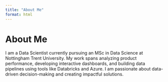 ```yaml
---
title: "About Me"
format: html
---
```


# About Me

I am a Data Scientist currently pursuing an MSc in Data Science at Nottingham Trent University. My work spans analyzing product performance, developing interactive dashboards, and building data pipelines using tools like Databricks and Azure. I am passionate about data-driven decision-making and creating impactful solutions.
